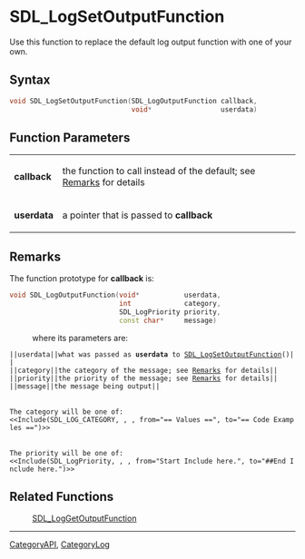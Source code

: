 
= SDL_LogSetOutputFunction =
Use this function to replace the default log output function with one of your own.


== Syntax ==
<syntaxhighlight lang='c++'>
void SDL_LogSetOutputFunction(SDL_LogOutputFunction callback,
                              void*                 userdata)
</syntaxhighlight>

== Function Parameters ==
{|
|'''callback'''
|the function to call instead of the default; see [[#Remarks|Remarks]] for details
|-
|'''userdata'''
|a pointer that is passed to '''callback'''
|}

== Remarks ==
The function prototype for '''callback''' is:
 <syntaxhighlight lang='c++'>
void SDL_LogOutputFunction(void*           userdata,
                           int             category,
                           SDL_LogPriority priority,
                           const char*     message)
</syntaxhighlight>
: where its parameters are:
 ||<code>userdata</code>||what was passed as '''userdata''' to [[SDL_LogSetOutputFunction]]()||
 ||<code>category</code>||the category of the message; see [[#category|Remarks]] for details||
 ||<code>priority</code>||the priority of the message; see [[#priority|Remarks]] for details||
 ||<code>message</code>||the message being output||

 <span id="category"></span>
 The <code>category</code> will be one of:
 <<Include(SDL_LOG_CATEGORY, , , from="== Values ==", to="== Code Examples ==")>>

 <span id="priority"></span>
 The <code>priority</code> will be one of:
 <<Include(SDL_LogPriority, , , from="Start Include here.", to="##End Include here.")>>

== Related Functions ==
:[[SDL_LogGetOutputFunction]]

----
[[CategoryAPI]], [[CategoryLog]]
